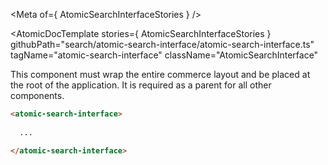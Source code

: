 
<Meta of={ AtomicSearchInterfaceStories } />

<AtomicDocTemplate
  stories={ AtomicSearchInterfaceStories }
  githubPath="search/atomic-search-interface/atomic-search-interface.ts"
  tagName="atomic-search-interface"
  className="AtomicSearchInterface"
>

This component must wrap the entire commerce layout and be placed at the root of the application. It is required as a parent for all other components.

```html
<atomic-search-interface>
  
  ...

</atomic-search-interface>
```

</AtomicDocTemplate>
